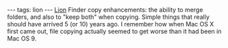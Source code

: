 ---
tags: lion
---
[[Lion]] Finder copy enhancements: the ability to merge folders, and also to "keep both" when copying. Simple things that really should have arrived 5 (or 10) years ago. I remember how when Mac OS X first came out, file copying actually seemed to get worse than it had been in Mac OS 9.
